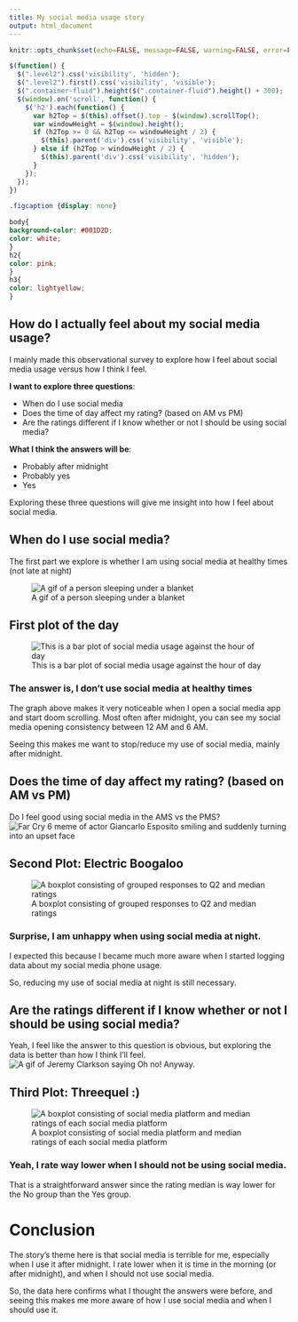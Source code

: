 ```yaml
---
title: My social media usage story
output: html_document
---
```


<script src="https://code.jquery.com/jquery-3.7.1.min.js" integrity="sha256-/JqT3SQfawRcv/BIHPThkBvs0OEvtFFmqPF/lYI/Cxo=" crossorigin="anonymous"></script>

```r
knitr::opts_chunk$set(echo=FALSE, message=FALSE, warning=FALSE, error=FALSE)
```

```js
$(function() {
  $(".level2").css('visibility', 'hidden');
  $(".level2").first().css('visibility', 'visible');
  $(".container-fluid").height($(".container-fluid").height() + 300);
  $(window).on('scroll', function() {
    $('h2').each(function() {
      var h2Top = $(this).offset().top - $(window).scrollTop();
      var windowHeight = $(window).height();
      if (h2Top >= 0 && h2Top <= windowHeight / 2) {
        $(this).parent('div').css('visibility', 'visible');
      } else if (h2Top > windowHeight / 2) {
        $(this).parent('div').css('visibility', 'hidden');
      }
    });
  });
})
```

```css
.figcaption {display: none}

body{
background-color: #001D2D;
color: white;
}
h2{
color: pink;
}
h3{
color: lightyellow;
}

```


## How do I actually feel about my social media usage?

I mainly made this observational survey to explore how I feel about social media usage versus how I think I feel.

**I want to explore three questions**:

* When do I use social media
* Does the time of day affect my rating? (based on AM vs PM)
* Are the ratings different if I know whether or not I should be using social media?

**What I think the answers will be**:

* Probably after midnight
* Probably yes
* Yes

Exploring these three questions will give me insight into how I feel about social media.


## When do I use social media?
The first part we explore is whether I am using social media at healthy times (not late at night)

![A gif of a person sleeping under a blanket](https://media1.tenor.com/m/06JoaIEKkx4AAAAC/kevin-can-f-himself-allison-mcroberts.gif)

## First plot of the day
![This is a bar plot of social media usage against the hour of day](plot1.png)

### The answer is, I don't use social media at healthy times
The graph above makes it very noticeable when I open a social media app and start doom scrolling. Most often after midnight, you can see my social media opening consistency between 12 AM and 6 AM.

Seeing this makes me want to stop/reduce my use of social media, mainly after midnight.

## Does the time of day affect my rating? (based on AM vs PM)
Do I feel good using social media in the AMS vs the PMS?
![Far Cry 6 meme of actor Giancarlo Esposito smiling and suddenly turning into an upset face](https://media1.tenor.com/m/biYY-asq1L8AAAAd/giancarlo-esposito-far-cry6.gif)

## Second Plot: Electric Boogaloo

![A boxplot consisting of grouped responses to Q2 and median ratings](plot3.png)

### Surprise, I am unhappy when using social media at night.
I expected this because I became much more aware when I started logging data about my social media phone usage.

So, reducing my use of social media at night is still necessary.

## Are the ratings different if I know whether or not I should be using social media?
Yeah, I feel like the answer to this question is obvious, but exploring the data is better than how I think I'll feel.
![A gif of Jeremy Clarkson saying Oh no! Anyway.](https://media1.tenor.com/m/rF5ERf7ncqUAAAAC/oh-no-top-gear.gif)

## Third Plot: Threequel :)

![A boxplot consisting of social media platform and median ratings of each social media platform](plot2.png)

### Yeah, I rate way lower when I should not be using social media.
That is a straightforward answer since the rating median is way lower for the No group than the Yes group.

# Conclusion
The story's theme here is that social media is terrible for me, especially when I use it after midnight. I rate lower when it is time in the morning (or after midnight), and when I should not use social media.

So, the data here confirms what I thought the answers were before, and seeing this makes me more aware of how I use social media and when I should use it. 


